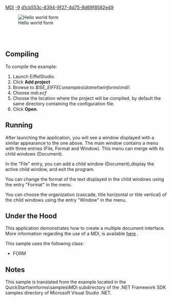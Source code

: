 [[Property:title|MDI]]
[[Property:weight|-9]]
[[Property:uuid|d1cb553c-8394-9f27-4d75-8d69f8582e49]]
<div> 
[[Image:mdi|Hello world form]]  
</div>
<br/>
<br/>


==Compiling==

To compile the example: 
# Launch EiffelStudio.
# Click '''Add project'''
# Browse to ''$ISE_EIFFEL\examples\dotnet\winforms\mdi\''
# Choose ''mdi.ecf''
# Choose the location where the project will be compiled, by default the same directory containing the configuration file.
# Click '''Open'''.


==Running==

After launching the application, you will see a window displayed with a similar appearance to the one above. The main window contains a menu with three entries (File, Format and Window). This menu can merge with its child windows (Document). 

In the "File" entry, you can add a child window (Document),display the active child window, and exit the program. 

You can change the format of the text displayed in the child windows using the entry "Format" in the menu. 

You can choose the organization (cascade, title horizontal or title vertical) of the child windows using the entry "Window" in the menu. 



==Under the Hood==

This application demonstrates how to create a multiple document interface. More information regarding the use of a MDI, is available [[MDI Details|here]] . 

This sample uses the following class:
*  <span><eiffel>FORM</eiffel></span> 

==Notes==

This sample is translated from the example located in the QuickStart\winforms\samples\MDI subdirectory of the .NET Framework SDK samples directory of Microsoft Visual Studio .NET. 








